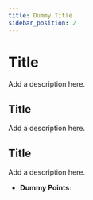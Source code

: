 ```yaml
---
title: Dummy Title
sidebar_position: 2
---
```


# Title

Add a description here.

## Title

Add a description here.

## Title

Add a description here.

- **Dummy Points**: 




<head>
  <title>Add a Title</title>
</head>
